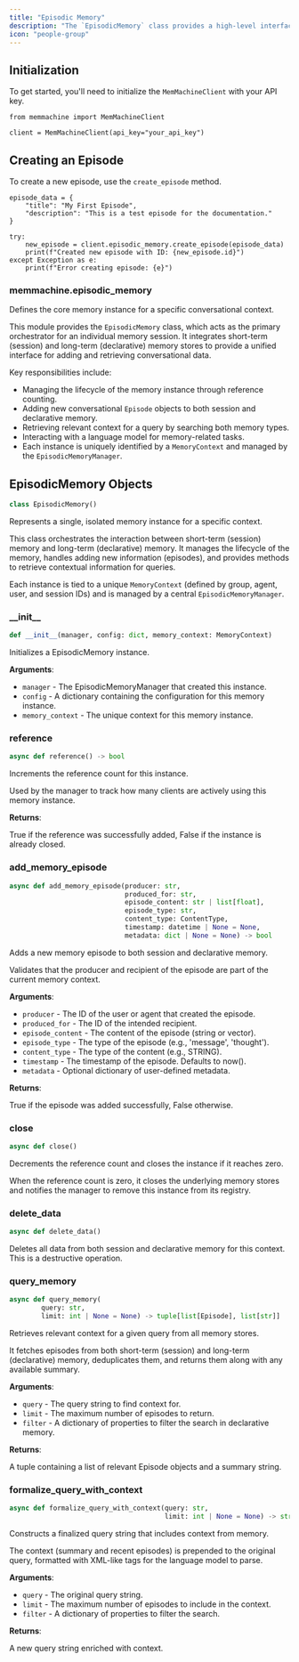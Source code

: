 ```yaml
---
title: "Episodic Memory"
description: "The `EpisodicMemory` class provides a high-level interface for creating and managing episodic memory."
icon: "people-group"
---
```

## Initialization

To get started, you'll need to initialize the `MemMachineClient` with your API key.

```
from memmachine import MemMachineClient

client = MemMachineClient(api_key="your_api_key")
```

## Creating an Episode

To create a new episode, use the `create_episode` method.

```
episode_data = {
    "title": "My First Episode",
    "description": "This is a test episode for the documentation."
}

try:
    new_episode = client.episodic_memory.create_episode(episode_data)
    print(f"Created new episode with ID: {new_episode.id}")
except Exception as e:
    print(f"Error creating episode: {e}")
```

<a id="memmachine.episodic_memory"></a>

### memmachine.episodic\_memory

Defines the core memory instance for a specific conversational context.

This module provides the `EpisodicMemory` class, which acts as the primary
orchestrator for an individual memory session. It integrates short-term
(session) and long-term (declarative) memory stores to provide a unified
interface for adding and retrieving conversational data.

Key responsibilities include:
- Managing the lifecycle of the memory instance through reference counting.
- Adding new conversational `Episode` objects to both session and declarative
  memory.
- Retrieving relevant context for a query by searching both memory types.
- Interacting with a language model for memory-related tasks.
- Each instance is uniquely identified by a `MemoryContext` and managed by the
  `EpisodicMemoryManager`.

<a id="memmachine.episodic_memory.EpisodicMemory"></a>

## EpisodicMemory Objects

```python
class EpisodicMemory()
```

Represents a single, isolated memory instance for a specific context.

This class orchestrates the interaction between short-term (session)
memory and long-term (declarative) memory. It manages the lifecycle of
the memory, handles adding new information (episodes), and provides
methods to retrieve contextual information for queries.

Each instance is tied to a unique `MemoryContext` (defined by group, agent,
user, and session IDs) and is managed by a central
`EpisodicMemoryManager`.

<a id="memmachine.episodic_memory.EpisodicMemory.__init__"></a>

### \_\_init\_\_

```python
def __init__(manager, config: dict, memory_context: MemoryContext)
```

Initializes a EpisodicMemory instance.

**Arguments**:

- `manager` - The EpisodicMemoryManager that created this instance.
- `config` - A dictionary containing the configuration for this memory
  instance.
- `memory_context` - The unique context for this memory instance.

<a id="memmachine.episodic_memory.EpisodicMemory.reference"></a>

### reference

```python
async def reference() -> bool
```

Increments the reference count for this instance.

Used by the manager to track how many clients are actively using this
memory instance.

**Returns**:

  True if the reference was successfully added, False if the instance
  is already closed.

<a id="memmachine.episodic_memory.EpisodicMemory.add_memory_episode"></a>

### add\_memory\_episode

```python
async def add_memory_episode(producer: str,
                             produced_for: str,
                             episode_content: str | list[float],
                             episode_type: str,
                             content_type: ContentType,
                             timestamp: datetime | None = None,
                             metadata: dict | None = None) -> bool
```

Adds a new memory episode to both session and declarative memory.

Validates that the producer and recipient of the episode are part of
the current memory context.

**Arguments**:

- `producer` - The ID of the user or agent that created the episode.
- `produced_for` - The ID of the intended recipient.
- `episode_content` - The content of the episode (string or vector).
- `episode_type` - The type of the episode (e.g., 'message', 'thought').
- `content_type` - The type of the content (e.g., STRING).
- `timestamp` - The timestamp of the episode. Defaults to now().
- `metadata` - Optional dictionary of user-defined metadata.
  

**Returns**:

  True if the episode was added successfully, False otherwise.

<a id="memmachine.episodic_memory.EpisodicMemory.close"></a>

### close

```python
async def close()
```

Decrements the reference count and closes the instance if it reaches
zero.

When the reference count is zero, it closes the underlying memory
stores and notifies the manager to remove this instance from its
registry.

<a id="memmachine.episodic_memory.EpisodicMemory.delete_data"></a>

### delete\_data

```python
async def delete_data()
```

Deletes all data from both session and declarative memory for this
context.
This is a destructive operation.

<a id="memmachine.episodic_memory.EpisodicMemory.query_memory"></a>

### query\_memory

```python
async def query_memory(
        query: str,
        limit: int | None = None) -> tuple[list[Episode], list[str]]
```

Retrieves relevant context for a given query from all memory stores.

It fetches episodes from both short-term (session) and long-term
(declarative) memory, deduplicates them, and returns them along with
any available summary.

**Arguments**:

- `query` - The query string to find context for.
- `limit` - The maximum number of episodes to return.
- `filter` - A dictionary of properties to filter the search in
  declarative memory.
  

**Returns**:

  A tuple containing a list of relevant Episode objects and a
  summary string.

<a id="memmachine.episodic_memory.EpisodicMemory.formalize_query_with_context"></a>

### formalize\_query\_with\_context

```python
async def formalize_query_with_context(query: str,
                                       limit: int | None = None) -> str
```

Constructs a finalized query string that includes context from memory.

The context (summary and recent episodes) is prepended to the original
query, formatted with XML-like tags for the language model to parse.

**Arguments**:

- `query` - The original query string.
- `limit` - The maximum number of episodes to include in the context.
- `filter` - A dictionary of properties to filter the search.
  

**Returns**:

  A new query string enriched with context.
